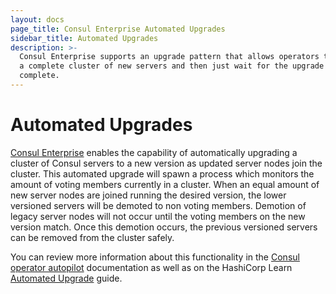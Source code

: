 ```yaml
---
layout: docs
page_title: Consul Enterprise Automated Upgrades
sidebar_title: Automated Upgrades
description: >-
  Consul Enterprise supports an upgrade pattern that allows operators to deploy
  a complete cluster of new servers and then just wait for the upgrade to
  complete.
---
```


# Automated Upgrades

[Consul Enterprise](https://www.hashicorp.com/consul) enables the capability of automatically upgrading a cluster of Consul servers to a new
version as updated server nodes join the cluster. This automated upgrade will spawn a process which monitors the amount of voting members
currently in a cluster. When an equal amount of new server nodes are joined running the desired version, the lower versioned servers
will be demoted to non voting members. Demotion of legacy server nodes will not occur until the voting members on the new version match.
Once this demotion occurs, the previous versioned servers can be removed from the cluster safely.

You can review more information about this functionality in the [Consul operator autopilot](/docs/commands/operator/autopilot) documentation as well as on the HashiCorp Learn [Automated Upgrade](https://learn.hashicorp.com/consul/day-2-operations/autopilot#upgrade-migrations) guide.
